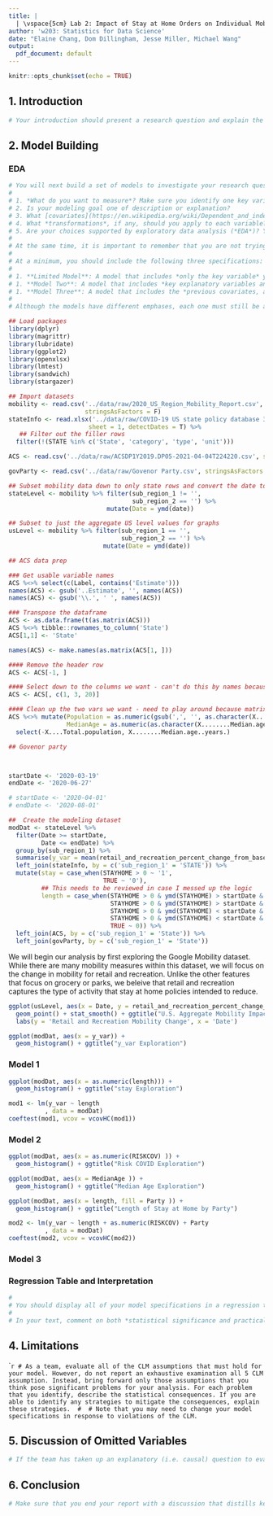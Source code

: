 ```yaml
---
title: |
  | \vspace{5cm} Lab 2: Impact of Stay at Home Orders on Individual Mobility
author: 'w203: Statistics for Data Science'
date: "Elaine Chang, Dom Dillingham, Jesse Miller, Michael Wang"
output:
  pdf_document: default
---
```


\newpage 

```r
knitr::opts_chunk$set(echo = TRUE)
```

## 1. Introduction

```r
# Your introduction should present a research question and explain the concept that you're attempting to measure and how it will be operationalized. This section should pave the way for the body of the report, preparing the reader to understand why the models are constructed the way that they are. It is not enough to simply say "We are looking for policies that help against COVID."  Your introduction must do work for you, focusing the reader on a specific measurement goal, making them care about it, and propelling the narrative forward. This is also good time to put your work into context, discuss cross-cutting issues, and assess the overall appropriateness of the data.
```

## 2. Model Building

### EDA

```r
# You will next build a set of models to investigate your research question, documenting your decisions. Here are some things to keep in mind during your model building process:
# 
# 1. *What do you want to measure*? Make sure you identify one key variable (possibly more in rare cases) that will allow you to derive conclusions relevant to your research question, and include this variables in all model specifications.
# 2. Is your modeling goal one of description or explanation? 
# 3. What [covariates](https://en.wikipedia.org/wiki/Dependent_and_independent_variables#Statistics_synonyms) help you achieve your modeling goals? What covariates are problematic, either due to *collinearity*, or because they will absorb some of a causal effect you want to measure?
# 4. What *transformations*, if any, should you apply to each variable? These transformations might reveal linearities in the data, make your results relevant, or help you meet model assumptions.
# 5. Are your choices supported by exploratory data analysis (*EDA*)? You will likely start with some general EDA to *detect anomalies* (missing values, top-coded variables, etc.). From then on, your EDA should be interspersed with your model building. Use visual tools to *guide* your decisions. You can also leverage statistical *tests* to help assess whether variables, or groups of variables, are improving model fit.
# 
# At the same time, it is important to remember that you are not trying to create one perfect model. You will create several specifications, giving the reader a sense of how robust (or sensitive) your results are to modeling choices, and to show that you're not just cherry-picking the specification that leads to the largest effects.
# 
# At a minimum, you should include the following three specifications:
# 
# 1. **Limited Model**: A model that includes *only the key variable* you want to measure and nothing (or almost nothing) else. This variables might be transformed, as determined by your EDA, but the model should include the absolute minimum number of covariates (perhaps one, or at most two-three, covariates if they are so crucial that it would be unreasonable to omit them). 
# 1. **Model Two**: A model that includes *key explanatory variables and covariates that you believe advance your modeling* goals without introducing too much multicollinearity or causing other issues. This model should strike a balance between accuracy and parsimony and reflect your best understanding of the relationships among key variables.
# 1. **Model Three**: A model that includes the *previous covariates, and many other covariates*, erring on the side of inclusion. A key purpose of this model is to evaluate how parameters of interest change (if at all) when additional, potentially colinear variables are included in the model specification.
# 
# Although the models have different emphases, each one must still be a reasonable choice given your modeling goals.  The idea is to choose models that encircle the space of reasonable modeling choices, and to give an overall understanding of how these choices impact results.
```

```r
## Load packages 
library(dplyr)
library(magrittr)
library(lubridate)
library(ggplot2)
library(openxlsx)
library(lmtest)
library(sandwich)
library(stargazer)

## Import datasets
mobility <- read.csv('../data/raw/2020_US_Region_Mobility_Report.csv',
                     stringsAsFactors = F)
stateInfo <- read.xlsx('../data/raw/COVID-19 US state policy database 3_17_2021.xlsx',
                      sheet = 1, detectDates = T) %>%
   ## Filter out the filler rows
  filter(!(STATE %in% c('State', 'category', 'type', 'unit'))) 

ACS <- read.csv('../data/raw/ACSDP1Y2019.DP05-2021-04-04T224220.csv', stringsAsFactors = F)

govParty <- read.csv('../data/raw/Govenor Party.csv', stringsAsFactors = F)

## Subset mobility data down to only state rows and convert the date to a date
stateLevel <- mobility %>% filter(sub_region_1 != '', 
                                  sub_region_2 == '') %>%
                           mutate(Date = ymd(date))

## Subset to just the aggregate US level values for graphs
usLevel <- mobility %>% filter(sub_region_1 == '', 
                               sub_region_2 == '') %>% 
                          mutate(Date = ymd(date))

## ACS data prep

### Get usable variable names
ACS %<>% select(c(Label, contains('Estimate')))
names(ACS) <- gsub('..Estimate', '', names(ACS))
names(ACS) <- gsub('\\.', ' ', names(ACS))

### Transpose the dataframe
ACS <- as.data.frame(t(as.matrix(ACS)))
ACS %<>% tibble::rownames_to_column('State')
ACS[1,1] <- 'State'

names(ACS) <- make.names(as.matrix(ACS[1, ]))

#### Remove the header row
ACS <- ACS[-1, ] 

#### Select down to the columns we want - can't do this by names because of duplicates
ACS <- ACS[, c(1, 3, 20)]

#### Clean up the two vars we want - need to play around because matrix converts to factors
ACS %<>% mutate(Population = as.numeric(gsub(',', '', as.character(X....Total.population))), 
                MedianAge = as.numeric(as.character(X........Median.age..years.))) %>%
  select(-X....Total.population, X........Median.age..years.)

## Govenor party



startDate <- '2020-03-19'
endDate <- '2020-06-27'

# startDate <- '2020-04-01'
# endDate <- '2020-08-01'

##  Create the modeling dataset
modDat <- stateLevel %>%
  filter(Date >= startDate,
         Date <= endDate) %>%
  group_by(sub_region_1) %>%
  summarise(y_var = mean(retail_and_recreation_percent_change_from_baseline)) %>%
  left_join(stateInfo, by = c('sub_region_1' = 'STATE')) %>%
  mutate(stay = case_when(STAYHOME > 0 ~ '1',
                          TRUE ~ '0'),
         ## This needs to be reviewed in case I messed up the logic
         length = case_when(STAYHOME > 0 & ymd(STAYHOME) > startDate & ymd(END_STHM) < endDate ~ ymd(END_STHM) - ymd(STAYHOME),
                            STAYHOME > 0 & ymd(STAYHOME) > startDate & ymd(END_STHM) > endDate ~ ymd(endDate) - ymd(STAYHOME),
                            STAYHOME > 0 & ymd(STAYHOME) < startDate & ymd(END_STHM) < endDate ~ ymd(END_STHM) - ymd(startDate),
                            STAYHOME > 0 & ymd(STAYHOME) < startDate & ymd(END_STHM) > endDate ~ ymd(endDate) - ymd(startDate),
                            TRUE ~ 0)) %>% 
  left_join(ACS, by = c('sub_region_1' = 'State')) %>%
  left_join(govParty, by = c('sub_region_1' = 'State'))
```

We will begin our analysis by first exploring the Google Mobility dataset. While there are many mobility measures within this dataset, we will focus on the change in mobility for retail and recreation. Unlike the other features that focus on grocery or parks, we beleive that retail and recreation captures the type of activity that stay at home policies intended to reduce. 

```r
ggplot(usLevel, aes(x = Date, y = retail_and_recreation_percent_change_from_baseline)) +
  geom_point() + stat_smooth() + ggtitle("U.S. Aggregate Mobility Impact") + 
  labs(y = 'Retail and Recreation Mobility Change', x = 'Date')
```

```r
ggplot(modDat, aes(x = y_var)) +
  geom_histogram() + ggtitle("y_var Exploration") 
```

### Model  1

```r
ggplot(modDat, aes(x = as.numeric(length))) +
  geom_histogram() + ggtitle("stay Exploration") 
```

```r
mod1 <- lm(y_var ~ length
          , data = modDat)
coeftest(mod1, vcov = vcovHC(mod1))
```



### Model 2

```r
ggplot(modDat, aes(x = as.numeric(RISKCOV) )) +
  geom_histogram() + ggtitle("Risk COVID Exploration") 
```

```r
ggplot(modDat, aes(x = MedianAge )) +
  geom_histogram() + ggtitle("Median Age Exploration") 
```

```r
ggplot(modDat, aes(x = length, fill = Party )) +
  geom_histogram() + ggtitle("Length of Stay at Home by Party") 
```

```r
mod2 <- lm(y_var ~ length + as.numeric(RISKCOV) + Party
          , data = modDat)
coeftest(mod2, vcov = vcovHC(mod2))
```

### Model 3

### Regression Table and Interpretation
```r
# 
# You should display all of your model specifications in a regression table, using a package like [`stargazer`](https://cran.r-project.org/web/packages/stargazer/vignettes/stargazer.pdf) to format your output. It should be easy for the reader to find the coefficients that represent key effects at the top of the regression table, and scan horizontally to see how they change from specification to specification. Make sure that you display the most appropriate standard errors in your table, along with significance stars.
# 
# In your text, comment on both *statistical significance and practical significance*. You may want to include statistical tests besides the standard t-tests for regression coefficients.
```

## 4. Limitations

````r
# As a team, evaluate all of the CLM assumptions that must hold for your model. However, do not report an exhaustive examination all 5 CLM assumption. Instead, bring forward only those assumptions that you think pose significant problems for your analysis. For each problem that you identify, describe the statistical consequences. If you are able to identify any strategies to mitigate the consequences, explain these strategies. 
# 
# Note that you may need to change your model specifications in response to violations of the CLM. 
```

## 5. Discussion of Omitted Variables

```r
# If the team has taken up an explanatory (i.e. causal) question to evaluate, then identify what you think are the 5 most important *omitted variables* that bias results you care about. For each variable, you should *reason about the direction of bias* caused by omitting this variable. If you can argue whether the bias is large or small, that is even better. State whether you have any variables available that may proxy (even imperfectly) for the omitted variable. Pay particular attention to whether each omitted variable bias is *towards zero or away from zero*. You will use this information to judge whether the effects you find are likely to be real, or whether they might be entirely an artifact of omitted variable bias.
```

## 6. Conclusion

```r
# Make sure that you end your report with a discussion that distills key insights from your estimates and addresses your research question.
```